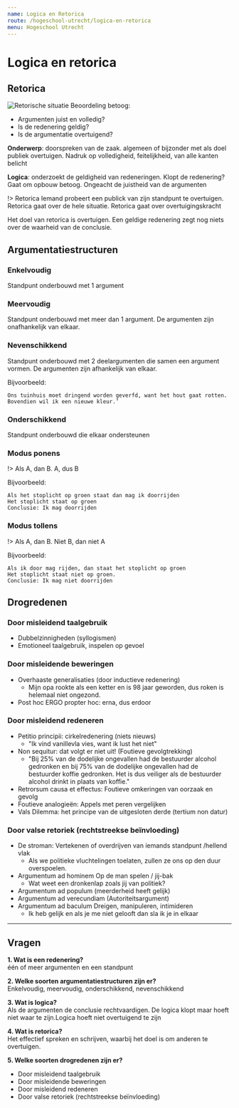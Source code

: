 ```yaml
---
name: Logica en Retorica
route: /hogeschool-utrecht/logica-en-retorica
menu: Hogeschool Utrecht
---
```




# Logica en retorica

## Retorica

![Retorische situatie](/minor/filosofie/images/retorische-situatie.png)
Beoordeling betoog:
- Argumenten juist en volledig?
- Is de redenering geldig?
- Is de argumentatie overtuigend?



__Onderwerp__: doorspreken van de zaak. algemeen of bijzonder met als doel publiek overtuigen. Nadruk op volledigheid, feitelijkheid, van alle kanten belicht

__Logica__: onderzoekt de geldigheid van redeneringen. Klopt de redenering? Gaat om opbouw betoog. Ongeacht de juistheid van de argumenten


!> Retorica Iemand probeert een publick van zijn standpunt te overtuigen. Retorica gaat over de hele situatie. Retorica gaat over overtuigingskracht

Het doel van retorica is overtuigen. Een geldige redenering zegt nog niets over de waarheid van de conclusie. 


## Argumentatiestructuren

### Enkelvoudig 
Standpunt onderbouwd met 1 argument

### Meervoudig
Standpunt onderbouwd met meer dan 1 argument. De argumenten zijn onafhankelijk van elkaar. 

### Nevenschikkend
Standpunt onderbouwd met 2 deelargumenten die samen een argument vormen. De argumenten zijn afhankelijk van elkaar. 

Bijvoorbeeld:
```
Ons tuinhuis moet dringend worden geverfd, want het hout gaat rotten. Bovendien wil ik een nieuwe kleur.’
```

### Onderschikkend
Standpunt onderbouwd die elkaar ondersteunen

### Modus ponens
!> Als A, dan B. A, dus B

Bijvoorbeeld: 
```
Als het stoplicht op groen staat dan mag ik doorrijden
Het stoplicht staat op groen
Conclusie: Ik mag doorrijden
```

### Modus tollens
!> Als A, dan B. Niet B, dan niet A

Bijvoorbeeld:
```
Als ik door mag rijden, dan staat het stoplicht op groen
Het stoplicht staat niet op groen. 
Conclusie: Ik mag niet doorrijden

```

## Drogredenen

### Door misleidend taalgebruik
+ Dubbelzinnigheden (syllogismen)
+ Emotioneel taalgebruik, inspelen op gevoel

### Door misleidende beweringen
+ Overhaaste generalisaties (door inductieve redenering)
    * Mijn opa rookte als een ketter en is 98 jaar geworden, dus roken is helemaal niet ongezond.
+ Post hoc ERGO propter hoc: erna, dus erdoor

### Door misleidend redeneren
- Petitio principii: cirkelredenering (niets nieuws)
    + "Ik vind vanillevla vies, want ik lust het niet"
- Non sequitur: dat volgt er niet uit! (Foutieve gevolgtrekking)
    + "Bij 25% van de dodelijke ongevallen had de bestuurder alcohol gedronken en bij 75% van de dodelijke ongevallen had de bestuurder koffie gedronken. Het is dus veiliger als de bestuurder alcohol drinkt in plaats van koffie."
- Retrorsum causa et effectus: Foutieve omkeringen van oorzaak en gevolg
- Foutieve analogieën: Appels met peren vergelijken
- Vals Dilemma: het principe van de uitgesloten derde (tertium non datur)

### Door valse retoriek (rechtstreekse beïnvloeding)
- De stroman: Vertekenen of overdrijven van iemands standpunt /hellend vlak
    + Als we politieke vluchtelingen toelaten, zullen ze ons op den duur overspoelen.
- Argumentum ad hominem Op de man spelen / jij-bak
    + Wat weet een dronkenlap zoals jij van politiek?
- Argumentum ad populum (meerderheid heeft gelijk)
- Argumentum ad verecundiam (Autoriteitsargument)
- Argumentum ad baculum Dreigen, manipuleren, intimideren
    + Ik heb gelijk en als je me niet gelooft dan sla ik je in elkaar

---------


## Vragen
__1. Wat is een redenering?__  
één of meer argumenten en een standpunt

__2. Welke soorten argumentatiestructuren zijn er?__  
Enkelvoudig, meervoudig, onderschikkend, nevenschikkend

__3. Wat is logica?__  
Als de argumenten de conclusie rechtvaardigen. De logica klopt maar hoeft niet waar te zijn.Logica hoeft niet overtuigend te zijn

__4. Wat is retorica?__  
Het effectief spreken en schrijven, waarbij het doel is om anderen te overtuigen. 

__5. Welke soorten drogredenen zijn er?__
+ Door misleidend taalgebruik
+ Door misleidende beweringen
+ Door misleidend redeneren
+ Door valse retoriek (rechtstreekse beïnvloeding)
